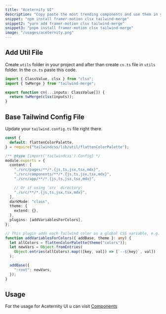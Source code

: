 ```yaml
---
title: "Aceternity UI"
description: "Copy paste the most trending components and use them in your websites without having to worry about styling and animations."
snippet: "npm install framer-motion clsx tailwind-merge"
snippet2: "yarn add framer-motion clsx tailwind-merge"
snippet3: "pnpm install framer-motion clsx tailwind-merge"
image: "/usages/aceternity.png"
---
```


## Add Util File

Create `utils` folder in your project and after than create `cn.ts` file in `utils` folder. In the `cn.ts` paste this code.

```ts
import { ClassValue, clsx } from "clsx";
import { twMerge } from "tailwind-merge";

export function cn(...inputs: ClassValue[]) {
  return twMerge(clsx(inputs));
}
```

## Base Tailwind Config File

Update your `tailwind.config.ts` file right there.

```ts
const {
  default: flattenColorPalette,
} = require("tailwindcss/lib/util/flattenColorPalette");

/** @type {import('tailwindcss').Config} */
module.exports = {
  content: [
    "./src/pages/**/*.{js,ts,jsx,tsx,mdx}",
    "./src/components/**/*.{js,ts,jsx,tsx,mdx}",
    "./src/app/**/*.{js,ts,jsx,tsx,mdx}",

    // Or if using `src` directory:
    "./src/**/*.{js,ts,jsx,tsx,mdx}",
  ],
  darkMode: "class",
  theme: {
    extend: {},
  },
  plugins: [addVariablesForColors],
};

// This plugin adds each Tailwind color as a global CSS variable, e.g. var(--gray-200).
function addVariablesForColors({ addBase, theme }: any) {
  let allColors = flattenColorPalette(theme("colors"));
  let newVars = Object.fromEntries(
    Object.entries(allColors).map(([key, val]) => [`--${key}`, val])
  );

  addBase({
    ":root": newVars,
  });
}
```

## Usage

For the usage for Aceternity UI u can visit [Components](https://ui.aceternity.com/components)
